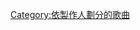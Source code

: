 {{Category explanation|'''[[迪波洛|迪波洛]]'''制作的歌曲。關於迪波洛創作或聯合創作的歌曲，請見「[[:Category:迪波洛創作的歌曲|:Category:迪波洛創作的歌曲]]」}}

[[Category:依製作人劃分的歌曲|Category:依製作人劃分的歌曲]]